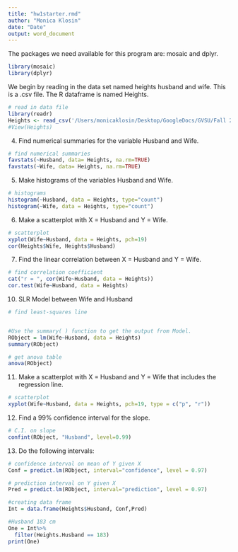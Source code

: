 ```yaml
---
title: "hw1starter.rmd"
author: "Monica Klosin"
date: "Date"
output: word_document
---
```


The packages we need available for this program are: mosaic and dplyr.  

```r
library(mosaic)
library(dplyr)

```

We begin by reading in the data set named heights husband and wife.  This is a .csv file.  The R dataframe is named Heights.

```r
# read in data file
library(readr)
Heights <- read_csv('/Users/monicaklosin/Desktop/GoogleDocs/GVSU/Fall 2020/STA321/R-assignments/hw1/hw1.csv')
#View(Heights)
```

4.	Find numerical summaries for the variable Husband and Wife.  

```r
# find numerical summaries
favstats(~Husband, data= Heights, na.rm=TRUE)
favstats(~Wife, data= Heights, na.rm=TRUE)

```

5.	Make histograms of the variables Husband and Wife.   

```r
# histograms
histogram(~Husband, data = Heights, type="count")
histogram(~Wife, data = Heights, type="count")
```

6.	Make a scatterplot with X = Husband and Y = Wife.  

```r
# scatterplot
xyplot(Wife~Husband, data = Heights, pch=19)
cor(Heights$Wife, Heights$Husband)
```

7.	Find the linear correlation between X = Husband and Y = Wife.   

```r
# find correlation coefficient
cat("r = ", cor(Wife~Husband, data = Heights))
cor.test(Wife~Husband, data = Heights)
```

10. SLR Model between Wife and Husband

```r
# find least-squares line


#Use the summary( ) function to get the output from Model.
RObject = lm(Wife~Husband, data = Heights)
summary(RObject)

# get anova table
anova(RObject)

```

11.	Make a scatterplot with X = Husband and Y = Wife that includes the regression line.  

```r
# scatterplot
xyplot(Wife~Husband, data = Heights, pch=19, type = c("p", "r"))

```

12.	Find a 99% confidence interval for the slope.  

```r
# C.I. on slope
confint(RObject, "Husband", level=0.99)

```

13.	Do the following intervals: 

```r
# confidence interval on mean of Y given X
Conf = predict.lm(RObject, interval="confidence", level = 0.97)

# prediction interval on Y given X
Pred = predict.lm(RObject, interval="prediction", level = 0.97)

#creating data frame
Int = data.frame(Heights$Husband, Conf,Pred)

#Husband 183 cm
One = Int%>%
  filter(Heights.Husband == 183)
print(One)

```

